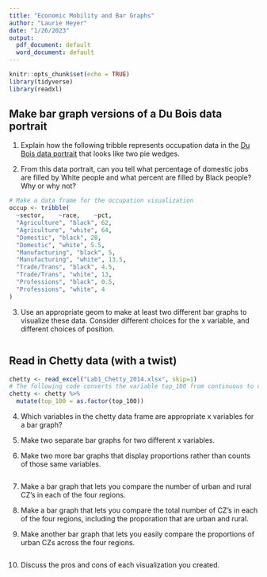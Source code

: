 ```yaml
---
title: "Economic Mobility and Bar Graphs"
author: "Laurie Heyer"
date: "1/26/2023"
output:
  pdf_document: default
  word_document: default
---
```


```r
knitr::opts_chunk$set(echo = TRUE)
library(tidyverse)
library(readxl)
```


## Make bar graph versions of a Du Bois data portrait

1. Explain how the following tribble represents occupation data in the [Du Bois data portrait](https://tile.loc.gov/storage-services/service/pnp/ppmsca/33800/33889v.jpg) that looks like two pie wedges.

2. From this data portrait, can you tell what percentage of domestic jobs are filled by White people and what percent are filled by Black people? Why or why not?

```r
# Make a data frame for the occupation visualization
occup <- tribble(
  ~sector,    ~race,    ~pct,
  "Agriculture", "black", 62, 
  "Agriculture", "white", 64,
  "Domestic", "black", 28,
  "Domestic", "white", 5.5,
  "Manufacturing", "black", 5,
  "Manufacturing", "white", 13.5,
  "Trade/Trans", "black", 4.5,
  "Trade/Trans", "white", 13,
  "Professions", "black", 0.5,
  "Professions", "white", 4
)


```

3. Use an appropriate geom to make at least two different bar graphs to visualize these data. Consider different choices for the x variable, and different choices of position. 

```r

```

## Read in Chetty data (with a twist)
```r
chetty <- read_excel("Lab1_Chetty_2014.xlsx", skip=1)
# The following code converts the variable top_100 from continuous to categorical
chetty <- chetty %>%
  mutate(top_100 = as.factor(top_100))
```

4. Which variables in the chetty data frame are appropriate x variables for a bar graph? 

5. Make two separate bar graphs for two different x variables. 

6. Make two more bar graphs that display proportions rather than counts of those same variables. 
```r

```

7. Make a bar graph that lets you compare the number of urban and rural CZ's in each of the four regions. 

8. Make a bar graph that lets you compare the total number of CZ's in each of the four regions, including the proporation that are urban and rural.

9. Make another bar graph that lets you easily compare the proportions of urban CZs across the four regions.
```r

```
10. Discuss the pros and cons of each visualization you created.

